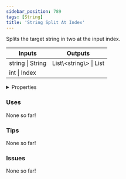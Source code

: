 ```yaml
---
sidebar_position: 789
tags: [String]
title: 'String Split At Index'
---
```


Splits the target string in two at the input index.



<IChip uuid="6b92c345-e6bc-40d9-aae9-4754e634777c"/>

<table><thead><tr><th>Inputs</th><th>Outputs</th></tr></thead><tbody><tr><td>string | String</td><td>List\&lt;string\&gt; | List</td></tr><tr><td>int | Index</td><td /></tr></tbody></table>

<details>
  <summary>Properties</summary>
  <div>
    <div>
    <table>
      <tbody>
        <tr>
          <td>Is beta required?</td>
          <td>No</td>
        </tr>
        <tr>
          <td>Is chip a trolling risk?</td>
          <td>No</td>
        </tr>
        <tr>
          <td>Is chip a role assignment risk?</td>
          <td>No</td>
        </tr>
        <tr>
          <td>Chip UUID</td>
          <td>6b92c345-e6bc-40d9-aae9-4754e634777c</td>
        </tr>
        <tr>
          <td>Room availability</td>
          <td>Available everywhere</td>
        </tr>
      </tbody>
    </table>
    </div>
  </div>
</details>

### Uses

None so far!

### Tips

None so far!

### Issues

None so far!
